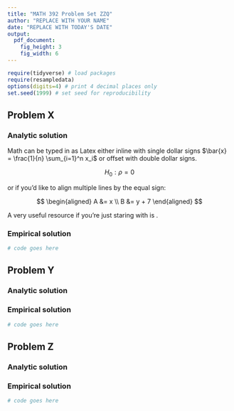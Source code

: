 ```yaml
---
title: "MATH 392 Problem Set ZZQ"
author: "REPLACE WITH YOUR NAME"
date: "REPLACE WITH TODAY'S DATE"
output: 
  pdf_document:
    fig_height: 3
    fig_width: 6
---
```



```r
require(tidyverse) # load packages
require(resampledata)
options(digits=4) # print 4 decimal places only
set.seed(1999) # set seed for reproducibility
```

## Problem X

### Analytic solution

Math can be typed in as Latex either inline with single dollar signs $\bar{x} = \frac{1}{n} \sum_{i=1}^n x_i$ or offset with double dollar signs.

$$
H_0: \rho = 0
$$

or if you'd like to align multiple lines by the equal sign:

$$
\begin{aligned}
A &= x \\
B &= y + 7
\end{aligned}
$$

A very useful resource if you're just staring with \LaTeX is \texttt{http://detexify.kirelabs.org/classify.html}.

### Empirical solution

```r
# code goes here
```

## Problem Y

### Analytic solution

### Empirical solution

```r
# code goes here
```


## Problem Z

### Analytic solution

### Empirical solution

```r
# code goes here
```

